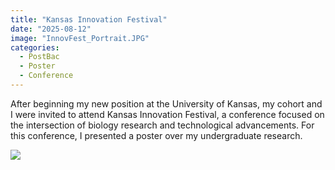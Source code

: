 ```yaml
---
title: "Kansas Innovation Festival"
date: "2025-08-12"
image: "InnovFest_Portrait.JPG"
categories:
  - PostBac
  - Poster
  - Conference
---
```


After beginning my new position at the University of Kansas, my cohort and I were invited to attend Kansas Innovation Festival, a conference focused on the intersection of biology research and technological advancements. For this conference, I presented a poster over my undergraduate research.

![](InnovFest_Landscape.JPG){fig-align="center"}
